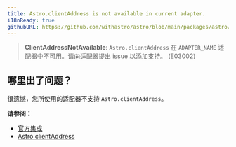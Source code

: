 ```yaml
---
title: Astro.clientAddress is not available in current adapter.
i18nReady: true
githubURL: https://github.com/withastro/astro/blob/main/packages/astro/src/core/errors/errors-data.ts
---
```


<DontEditWarning />


> **ClientAddressNotAvailable**: `Astro.clientAddress` 在 `ADAPTER_NAME` 适配器中不可用。请向适配器提出 issue 以添加支持。 (E03002)

## 哪里出了问题？
很遗憾，您所使用的适配器不支持 `Astro.clientAddress`。

**请参阅：**
-  [官方集成](/zh-cn/guides/integrations-guide/#official-integrations)
-  [Astro.clientAddress](/zh-cn/reference/api-reference/#astroclientaddress)


